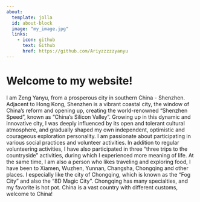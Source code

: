 ```yaml
---
about:
  template: jolla
  id: about-block
  image: "my_image.jpg"
  links:
    - icon: github
      text: Github
      href: https://github.com/Ariyzzzzzyanyu 
---
```


::: {#about-block}
:::

# Welcome to my website!
I am Zeng Yanyu, from a prosperous city in southern China - Shenzhen. Adjacent to Hong Kong, Shenzhen is a vibrant coastal city, the window of China's reform and opening up, creating the world-renowned “Shenzhen Speed”, known as “China's Silicon Valley”.
Growing up in this dynamic and innovative city, I was deeply influenced by its open and tolerant cultural atmosphere, and gradually shaped my own independent, optimistic and courageous exploration personality.
I am passionate about participating in various social practices and volunteer activities. In addition to regular volunteering activities, I have also participated in three “three trips to the countryside” activities, during which I experienced more meaning of life. At the same time, I am also a person who likes traveling and exploring food, I have been to Xiamen, Wuzhen, Yunnan, Changsha, Chongqing and other places. I especially like the city of Chongqing, which is known as the “Fog City” and also the “8D Magic City”. Chongqing has many specialties, and my favorite is hot pot.
China is a vast country with different customs, welcome to China!